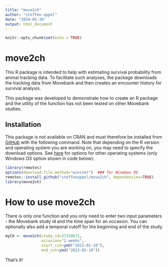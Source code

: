 ```yaml
---
title: "move2ch"
author: "steffen oppel"
date: "2024-05-30"
output: html_document
---
```


```r
knitr::opts_chunk$set(echo = TRUE)
```

# move2ch

This R package is intended to help with estimating survival probability from animal tracking data. To facilitate such analyses, the package downloads the tracking data from Movebank and then creates an encounter history for survival analysis.

This package was developed to demonstrate how to create an R package and the utility of the function has not been tested on other Movebank studies.

## Installation

This package is not available on CRAN and must therefore be installed from [GitHub](https://github.com/steffenoppel/move2ch) with the following command. Note that depending on the R version and operating system you are working on, you may need to specify the download options. See [here](https://cran.r-project.org/web/packages/remotes/readme/README.html) for options for other operating systems (only Windows OS option shown in code below):

``` r
library(remotes)
options(download.file.method="wininet")  ### for Windows OS 
remotes::install_github("steffenoppel/move2ch", dependencies=TRUE)
library(move2ch)
```


# How to use move2ch

There is only one function and you only need to enter two input parameters - the Movebank study id and the time span for an occasion. You can optionally also add a temporal cutoff for the beginning and end of the study.

```r
myCH <- move2ch(study_id=37350671,
                occasion="2 weeks",
                start_cut=ymd("2012-01-10"),
                end_cut=ymd("2023-01-10"))

```

That's it!